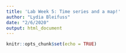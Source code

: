 ```yaml
---
title: 'Lab Week 5: Time series and a map!'
author: "Lydia Bleifuss"
date: "2/6/2020"
output: html_document
---
```


```r
knitr::opts_chunk$set(echo = TRUE)
```

